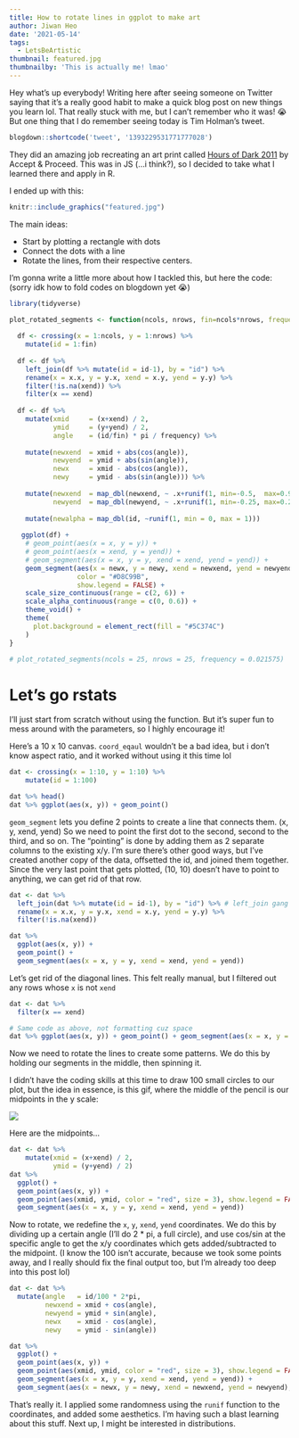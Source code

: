 ```yaml
---
title: How to rotate lines in ggplot to make art
author: Jiwan Heo
date: '2021-05-14'
tags:
  - LetsBeArtistic
thumbnail: featured.jpg
thumbnailby: 'This is actually me! lmao'
---
```


Hey what's up everybody! Writing here after seeing someone on Twitter saying that it's a really good habit to make a quick blog post on new things you learn lol. That really stuck with me, but I can't remember who it was! 😭 But one thing that I do remember seeing today is Tim Holman's tweet.

```r
blogdown::shortcode('tweet', '1393229531771777028')
```

They did an amazing job recreating an art print called [Hours of Dark 2011](https://acceptandproceed.com/shop/HOD11) by Accept & Proceed. This was in JS (...i think?), so I decided to take what I learned there and apply in R. 

I ended up with this:

```r
knitr::include_graphics("featured.jpg")
```

The main ideas:

- Start by plotting a rectangle with dots
- Connect the dots with a line
- Rotate the lines, from their respective centers.

I'm gonna write a little more about how I tackled this, but here the code: (sorry idk how to fold codes on blogdown yet 😭)
```r
library(tidyverse)

plot_rotated_segments <- function(ncols, nrows, fin=ncols*nrows, frequency=0.25) {
  
  df <- crossing(x = 1:ncols, y = 1:nrows) %>% 
    mutate(id = 1:fin)
  
  df <- df %>% 
    left_join(df %>% mutate(id = id-1), by = "id") %>% 
    rename(x = x.x, y = y.x, xend = x.y, yend = y.y) %>% 
    filter(!is.na(xend)) %>% 
    filter(x == xend)
  
  df <- df %>% 
    mutate(xmid     = (x+xend) / 2,
           ymid     = (y+yend) / 2,
           angle    = (id/fin) * pi / frequency) %>% 
    
    mutate(newxend  = xmid + abs(cos(angle)),
           newyend  = ymid + abs(sin(angle)),
           newx     = xmid - abs(cos(angle)),
           newy     = ymid - abs(sin(angle))) %>% 
    
    mutate(newxend  = map_dbl(newxend, ~ .x+runif(1, min=-0.5,  max=0.9 )),
           newyend  = map_dbl(newyend, ~ .x+runif(1, min=-0.25, max=0.25))) %>%
    
    mutate(newalpha = map_dbl(id, ~runif(1, min = 0, max = 1)))
  
   ggplot(df) +
    # geom_point(aes(x = x, y = y)) +
    # geom_point(aes(x = xend, y = yend)) +
    # geom_segment(aes(x = x, y = y, xend = xend, yend = yend)) +
    geom_segment(aes(x = newx, y = newy, xend = newxend, yend = newyend, size = id, alpha = newalpha), 
                 color = "#D8C99B",
                 show.legend = FALSE) +
    scale_size_continuous(range = c(2, 6)) +
    scale_alpha_continuous(range = c(0, 0.6)) +
    theme_void() +
    theme(
      plot.background = element_rect(fill = "#5C374C")
    )
}

# plot_rotated_segments(ncols = 25, nrows = 25, frequency = 0.021575)
```

# Let's go rstats

I'll just start from scratch without using the function. But it's super fun to mess around with the parameters, so I highly encourage it!

Here's a 10 x 10 canvas. `coord_eqaul` wouldn't be a bad idea, but i don't know aspect ratio, and it worked without using it this time lol

```r
dat <- crossing(x = 1:10, y = 1:10) %>% 
    mutate(id = 1:100)

dat %>% head()
dat %>% ggplot(aes(x, y)) + geom_point()
```

`geom_segment` lets you define 2 points to create a line that connects them. (x, y, xend, yend) So we need to point the first dot to the second, second to the third, and so on. The "pointing" is done by adding them as 2 separate columns to the existing x/y. I'm sure there's other good ways, but I've created another copy of the data, offsetted the id, and joined them together. Since the very last point that gets plotted, (10, 10) doesn't have to point to anything, we can get rid of that row.

```r
dat <- dat %>% 
  left_join(dat %>% mutate(id = id-1), by = "id") %>% # left_join gang
  rename(x = x.x, y = y.x, xend = x.y, yend = y.y) %>% 
  filter(!is.na(xend))

dat %>% 
  ggplot(aes(x, y)) + 
  geom_point() + 
  geom_segment(aes(x = x, y = y, xend = xend, yend = yend))
```

Let's get rid of the diagonal lines. This felt really manual, but I filtered out any rows whose `x` is not `xend`

```r
dat <- dat %>% 
  filter(x == xend)

# Same code as above, not formatting cuz space
dat %>% ggplot(aes(x, y)) + geom_point() + geom_segment(aes(x = x, y = y, xend = xend, yend = yend))
```

Now we need to rotate the lines to create some patterns. We do this by holding our segments in the middle, then spinning it. 

I didn't have the coding skills at this time to draw 100 small circles to our plot, but the idea in essence, is this gif, where the middle of the pencil is our midpoints in the y scale:

![](https://media.giphy.com/media/83eQIMgNvkiY/giphy.gif)

Here are the midpoints...

```r
dat <- dat %>% 
    mutate(xmid = (x+xend) / 2,
           ymid = (y+yend) / 2)
dat %>%
  ggplot() +
  geom_point(aes(x, y)) +
  geom_point(aes(xmid, ymid, color = "red", size = 3), show.legend = FALSE) +
  geom_segment(aes(x = x, y = y, xend = xend, yend = yend))
```

Now to rotate, we redefine the `x`, `y`, `xend`, `yend` coordinates. We do this by dividing up a certain angle (I'll do 2 * pi, a full circle), and use cos/sin at the specific angle to get the x/y coordinates which gets added/subtracted to the midpoint. (I know the 100 isn't accurate, because we took some points away, and I really should fix the final output too, but I'm already too deep into this post lol)

```r
dat <- dat %>% 
  mutate(angle   = id/100 * 2*pi,
         newxend = xmid + cos(angle),
         newyend = ymid + sin(angle),
         newx    = xmid - cos(angle),
         newy    = ymid - sin(angle))

dat %>% 
  ggplot() +
  geom_point(aes(x, y)) +
  geom_point(aes(xmid, ymid, color = "red", size = 3), show.legend = FALSE) +
  geom_segment(aes(x = x, y = y, xend = xend, yend = yend)) +
  geom_segment(aes(x = newx, y = newy, xend = newxend, yend = newyend), color = "red")
```

That's really it. I applied some randomness using the `runif` function to the coordinates, and added some aesthetics. I'm having such a blast learning about this stuff. Next up, I might be interested in distributions.